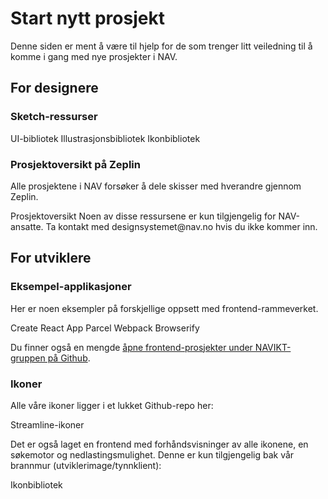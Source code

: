 
# Start nytt prosjekt

<Ingress>
    Denne siden er ment å være til hjelp for de som trenger litt veiledning til å komme i gang med nye prosjekter i NAV.
</Ingress>

## For designere

### Sketch-ressurser

<Lenkepanel className="resource-link" href="https://sketch.cloud/s/Q8DnY" border>
    <SketchLogo />
    UI-bibliotek
</Lenkepanel>
<Lenkepanel className="resource-link" href="https://sketch.cloud/s/OYbp8" border>
    <SketchLogo />
    Illustrasjons&shy;bibliotek
</Lenkepanel>
<Lenkepanel className="resource-link" href="https://sketch.cloud/s/LY133" border>
    <SketchLogo />
    Ikon&shy;bibliotek
</Lenkepanel>

### Prosjektoversikt på Zeplin

Alle prosjektene i NAV forsøker å dele skisser med hverandre gjennom Zeplin.

<Lenkepanel className="resource-link" href="https://app.zeplin.io/organization/5afae195e8ce9ec304d84adf/projects" border>
    <ZeplinLogo />
    Prosjektoversikt
</Lenkepanel>

<Alertstripe type="info">
    Noen av disse ressursene er kun tilgjengelig for NAV-ansatte. Ta kontakt 
    med <Lenke href="mailto:designsystemet@nav.no">designsystemet@nav.no</Lenke> hvis du ikke kommer inn.
</Alertstripe>

## For utviklere

### Eksempel-applikasjoner

Her er noen eksempler på forskjellige oppsett med frontend-rammeverket.

<Lenkepanel className="resource-link" href="https://github.com/navikt/nav-frontend-moduler/tree/master/examples/cra" border>
    <GithubLogo />
    Create React App
</Lenkepanel>
<Lenkepanel className="resource-link" href="https://github.com/navikt/nav-frontend-moduler/tree/master/examples/parcel" border>
    <GithubLogo />
    Parcel
</Lenkepanel>
<Lenkepanel className="resource-link" href="https://github.com/navikt/nav-frontend-moduler/tree/master/examples/webpack" border>
    <GithubLogo />
    Webpack
</Lenkepanel>
<Lenkepanel className="resource-link" href="https://github.com/navikt/nav-frontend-moduler/tree/master/examples/legacy" border>
    <GithubLogo />
    Browserify
</Lenkepanel>

Du finner også en mengde [åpne frontend-prosjekter under NAVIKT-gruppen på Github](https://github.com/navikt?utf8=✓&q=frontend&type=&language=).

### Ikoner

Alle våre ikoner ligger i et lukket Github-repo her:

<Lenkepanel className="resource-link" href="https://github.com/navikt/nav-frontend-ikoner-backend/tree/master/src/main/resources/static/api/icons" border>
    <GithubLogo />
    Streamline-ikoner
</Lenkepanel>

Det er også laget en frontend med forhåndsvisninger av alle ikonene, en søkemotor og nedlastingsmulighet. Denne er kun tilgjengelig bak vår brannmur (utviklerimage/tynnklient):

<Lenkepanel className="resource-link" href="https://app-q6.adeo.no/nav-frontend-ikoner/" border>
    <NAVLogoCircle />
    Ikon&shy;bibliotek
</Lenkepanel>